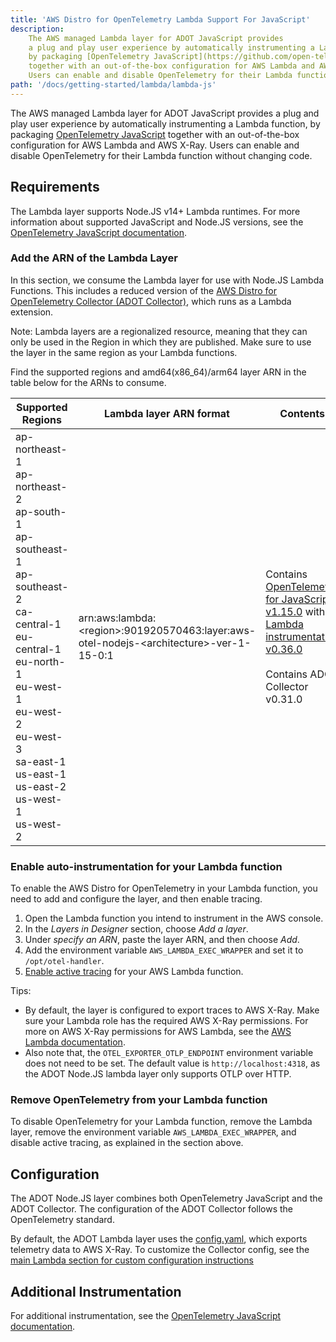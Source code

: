 ```yaml
---
title: 'AWS Distro for OpenTelemetry Lambda Support For JavaScript'
description:
    The AWS managed Lambda layer for ADOT JavaScript provides
    a plug and play user experience by automatically instrumenting a Lambda function,
    by packaging [OpenTelemetry JavaScript](https://github.com/open-telemetry/opentelemetry-js)
    together with an out-of-the-box configuration for AWS Lambda and AWS X-Ray.
    Users can enable and disable OpenTelemetry for their Lambda function without changing code.
path: '/docs/getting-started/lambda/lambda-js'
---
```



The AWS managed Lambda layer for ADOT JavaScript provides a plug and play user experience by automatically instrumenting a Lambda function, by packaging [OpenTelemetry JavaScript](https://aws-otel.github.io/docs/getting-started/javascript-sdk) together with an out-of-the-box configuration for AWS Lambda and AWS X-Ray. Users can enable and disable OpenTelemetry for their Lambda function without changing code.

<SectionSeparator />

## Requirements

The Lambda layer supports Node.JS v14+ Lambda runtimes. For more information about supported JavaScript and Node.JS versions, see the [OpenTelemetry JavaScript documentation](https://github.com/open-telemetry/opentelemetry-js).

### Add the ARN of the Lambda Layer

In this section, we consume the Lambda layer for use with Node.JS Lambda Functions. This includes a reduced version of the [AWS Distro for OpenTelemetry Collector (ADOT Collector)](https://github.com/aws-observability/aws-otel-collector), which runs as a Lambda extension.

Note: Lambda layers are a regionalized resource, meaning that they can only be used in the Region in which they are published. Make sure to use the layer in the same region as your Lambda functions.

Find the supported regions and amd64(x86_64)/arm64 layer ARN in the table below for the ARNs to consume.

|Supported   Regions  |Lambda layer ARN format  | Contents |
|---------------------|-------------------------|----------|
| ap-northeast-1<br/>ap-northeast-2<br/>ap-south-1<br/>ap-southeast-1<br/>ap-southeast-2<br/>ca-central-1<br/>eu-central-1<br/>eu-north-1<br/>eu-west-1<br/>eu-west-2<br/>eu-west-3<br/>sa-east-1<br/>us-east-1<br/>us-east-2<br/>us-west-1<br/>us-west-2 | arn:aws:lambda:<region\>:901920570463:layer:aws-otel-nodejs-<architecture\>-ver-1-15-0:1 |Contains [OpenTelemetry for JavaScript v1.15.0](https://github.com/open-telemetry/opentelemetry-js/releases/tag/v1.15.0) with [Lambda instrumentation v0.36.0](https://github.com/open-telemetry/opentelemetry-js-contrib/releases/tag/instrumentation-aws-lambda-v0.36.0) <br/><br/> Contains ADOT Collector v0.31.0 |

### Enable auto-instrumentation for your Lambda function
To enable the AWS Distro for OpenTelemetry in your Lambda function, you need to add and configure the layer, and then enable tracing.

1. Open the Lambda function you intend to instrument in the AWS console.
2. In the *Layers in Designer* section, choose *Add a layer*.
3. Under *specify an ARN*, paste the layer ARN, and then choose *Add*.
4. Add the environment variable `AWS_LAMBDA_EXEC_WRAPPER` and set it to `/opt/otel-handler`.
5. [Enable active tracing](https://docs.aws.amazon.com/lambda/latest/dg/services-xray.html) for your AWS Lambda function.

Tips:

* By default, the layer is configured to export traces to AWS X-Ray.
 Make sure your Lambda role has the required AWS X-Ray permissions.
  For more on AWS X-Ray permissions for AWS Lambda, see the [AWS Lambda documentation](https://docs.aws.amazon.com/lambda/latest/dg/services-xray.html#services-xray-permissions).
* Also note that, the `OTEL_EXPORTER_OTLP_ENDPOINT` environment variable
 does not need to be set. The default value is `http://localhost:4318`,
  as the ADOT Node.JS lambda layer only supports OTLP over HTTP.

### Remove OpenTelemetry from your Lambda function
To disable OpenTelemetry for your Lambda function, remove the Lambda layer,
remove the environment variable `AWS_LAMBDA_EXEC_WRAPPER`, and disable active tracing, as explained in the section above.

<SectionSeparator />

## Configuration

The ADOT Node.JS layer combines both OpenTelemetry JavaScript and the ADOT Collector.
The configuration of the ADOT Collector follows the OpenTelemetry standard.

By default, the ADOT Lambda layer uses the [config.yaml](https://github.com/aws-observability/aws-otel-lambda/blob/main/adot/collector/config.yaml),
 which exports telemetry data to AWS X-Ray. To customize the Collector config,
 see the [main Lambda section for custom configuration instructions](/docs/getting-started/lambda#custom-configuration-for-the-adot-collector-on-lambda)


<SectionSeparator />

## Additional Instrumentation

For additional instrumentation, see the [OpenTelemetry JavaScript documentation](https://github.com/open-telemetry/opentelemetry-js).
